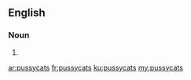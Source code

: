 {{also|pussy-cats|pussy cats}}
==English==

===Noun===
{{head|en|noun plural form}}

# {{plural of|pussycat|lang=en}}

[[ar:pussycats]]
[[fr:pussycats]]
[[ku:pussycats]]
[[my:pussycats]]